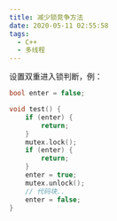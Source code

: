```yaml
---
title: 减少锁竞争方法
date: 2020-05-11 02:55:58
tags:
  - C++
  - 多线程
---
```


设置双重进入锁判断，例：

```cpp
bool enter = false;

void test() {
    if (enter) {
        return;
    }
    mutex.lock();
    if (enter) {
        return;
    }
    enter = true;
    mutex.unlock();
    // 代码块..
    enter = false;
}
```
